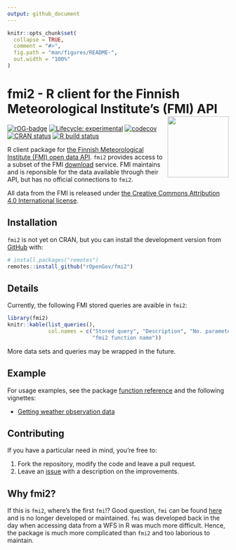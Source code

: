 ```yaml
---
output: github_document
---
```

<!-- README.md is generated from README.Rmd. Please edit that file -->

```r
knitr::opts_chunk$set(
  collapse = TRUE,
  comment = "#>",
  fig.path = "man/figures/README-",
  out.width = "100%"
)
```

# fmi2 - R client for the Finnish Meteorological Institute's (FMI) API <a href='https://ropengov.github.io/fmi2/'><img src='man/figures/logo.png' align="right" height="139" /></a>

<!-- badges: start -->
[![rOG-badge](https://ropengov.github.io/rogtemplate/reference/figures/ropengov-badge.svg)](http://ropengov.org/)
[![Lifecycle: experimental](https://img.shields.io/badge/lifecycle-experimental-orange.svg)](https://lifecycle.r-lib.org/articles/stages.html)
[![codecov](https://codecov.io/gh/rOpenGov/fmi2/branch/master/graph/badge.svg)](https://app.codecov.io/gh/rOpenGov/fmi2)
[![CRAN status](https://www.r-pkg.org/badges/version/fmi2)](https://CRAN.R-project.org/package=fmi2)
[![R build status](https://github.com/rOpenGov/fmi2/workflows/R-CMD-check/badge.svg)](https://github.com/rOpenGov/fmi2/actions)

<!-- badges: end -->

R client package for [the Finnish Meteorological Institute (FMI) open data API](https://en.ilmatieteenlaitos.fi/open-data-manual). `fmi2` provides access
to a subset of the FMI [download](https://en.ilmatieteenlaitos.fi/open-data-manual-accessing-data) 
service. FMI maintains and is reponsible for the data available through their
API, but has no official connections to `fmi2`. 

All data from the FMI is released under [the Creative Commons Attribution 4.0 
International license](https://creativecommons.org/licenses/by/4.0/).

## Installation

`fmi2` is not yet on CRAN, but you can install the development version 
from [GitHub](https://github.com/rOpenGov/fmi2) with:

```r
# install.packages("remotes")
remotes::install_github("rOpenGov/fmi2")
```

## Details

Currently, the following FMI stored queries are avaible in `fmi2`:

```r
library(fmi2)
knitr::kable(list_queries(),
             col.names = c("Stored query", "Description", "No. parameters",
                           "fmi2 function name"))

```


More data sets and queries may be wrapped in the future.

## Example

For usage examples, see the package [function reference](https://ropengov.github.io/fmi2//reference/index.html) and the following vignettes:

- [Getting weather observation data](https://ropengov.github.io/fmi2//articles/weather_observation_data.html)

## Contributing

If you have a particular need in mind, you're free to:

1. Fork the repository, modify the code and leave a pull request.
2. Leave an [issue](https://github.com/rOpenGov/fmi2/issues) with a description
on the improvements.

## Why fmi2?

If this is `fmi2`, where's the first `fmi`!? Good question, `fmi` can be found
[here](https://github.com/rOpenGov/fmi) and is no longer developed or 
maintained. `fmi` was developed back in the day when accessing data from a 
WFS in R was much more difficult. Hence, the package is much more complicated
than `fmi2` and too laborious to maintain.
